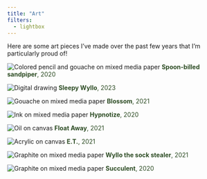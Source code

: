 ```yaml
---
title: "Art"
filters: 
  - lightbox
---
```


Here are some art pieces I’ve made over the past few years that I’m particularly proud of!

::: {layout="[[1,1,1], [-1], [1,1], [-1], [1,1,1]]"}
![Colored pencil and gouache on mixed media paper](media/Colored_pencil.JPG){.lightbox}
<font color="#2d4c24">**Spoon-billed sandpiper**, 2020</font>

![Digital drawing](media/Sleepy_Wyllo.png){.lightbox}
<font color="#2d4c24">**Sleepy Wyllo**, 2023</font>

![Gouache on mixed media paper](media/Gouache.JPG){.lightbox}
<font color="#2d4c24">**Blossom**, 2021</font>

![Ink on mixed media paper](media/Marker.JPG){.lightbox}
<font color="#2d4c24">**Hypnotize**, 2020</font>

![Oil on canvas](media/Oil_painting.jpg){.lightbox}
<font color="#2d4c24">**Float Away**, 2021</font>

![Acrylic on canvas](media/et.jpg){.lightbox}
<font color="#2d4c24">**E.T.**, 2021</font>

![Graphite on mixed media paper](media/Graphite_drawing.jpg){.lightbox}
<font color="#2d4c24">**Wyllo the sock stealer**, 2021</font>

![Graphite on mixed media paper](media/succulent.JPG){.lightbox}
<font color="#2d4c24">**Succulent**, 2020</font>
:::
